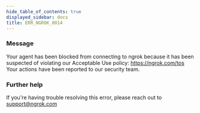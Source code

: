 ```yaml
---
hide_table_of_contents: true
displayed_sidebar: docs
title: ERR_NGROK_8014
---
```




### Message

Your agent has been blocked from connecting to ngrok because it has been suspected of violating our Acceptable Use policy: https://ngrok.com/tos Your actions have been reported to our security team.

<ErrorDetails error="err_ngrok_8014" />

### Further help

If you're having trouble resolving this error, please reach out to [support@ngrok.com](mailto:support@ngrok.com?subject=Help%20with%20ERR_NGROK_8014)
